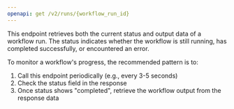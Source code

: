 ```yaml
---
openapi: get /v2/runs/{workflow_run_id}
---
```


This endpoint retrieves both the current status and output data of a workflow run. The status indicates whether the workflow is still running, has completed successfully, or encountered an error.

To monitor a workflow's progress, the recommended pattern is to:

1. Call this endpoint periodically (e.g., every 3-5 seconds)
2. Check the status field in the response
3. Once status shows "completed", retrieve the workflow output from the response data

